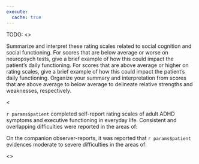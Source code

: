 ```yaml
---
execute:
  cache: true
---
```

TODO:
<<PROMPT>>

Summarize and interpret these rating scales related to social cognition and
social functioning. For scores that are below average or worse on neuropsych tests, give a brief
example of how this could impact the patient's daily functioning. For scores
that are above average or higher on rating scales, give a brief example of how this could impact
the patient's daily functioning. Organize your summary and interpretation from
scores that are above average to below average to delineate relative strengths
and weaknesses, respectively.

<<EXAMPLE>>

`r params$patient` completed self-report rating scales of adult ADHD symptoms
and executive functioning in everyday life. Consistent and overlapping difficulties were reported in the areas of:

<!-- insert 2-3 scores -->

On the companion observer-reports, it was reported that `r params$patient` evidences
moderate to severe difficulties in the areas of:

<!-- insert 2-3 scores -->

<<START>>
